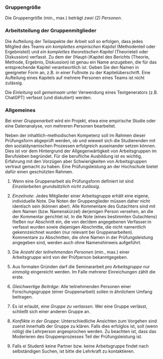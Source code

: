 
### Gruppengröße

Die Gruppengröße (min., max.) beträgt *zwei (2) Personen*.


### Arbeitsteilung der Gruppenmitglieder

Die Aufteilung der Teilaspekte der Arbeit soll so erfolgen, dass jedes Mitglied des Teams *ein komplettes empirischen Kapitel* (Methodenteil oder Ergebnisteil) und *ein komplettes theoretischen Kapitel* (Theorieteil oder Diskussion) verfasst. 
Zu dem der (Haupt-)Kapitel des Berichts (Theorie, Methode, Ergebnis, Diskussion) ist genau ein Name anzugeben, die für das entsprechende Kapitel verantwortlich ist.
Geben Sie den Namen in geeigneter Form an, z.B. in einer Fußnote zu der Kapitelüberschrift.
Eine Aufteilung eines Kapitels auf mehrere Personen eines Teams ist nicht zulässig.

Die *Einleitung* soll *gemeinsam* unter Verwendung eines Textgenerators (z.B. ChatGPT) verfasst (und diskutiert) werden.


### Allgemeines



Bei einer *Gruppenarbeit* wird ein Projekt, etwa eine empirische Studie oder eine Datenanalyse, von mehreren Personen bearbeitet.

Neben der inhaltlich-methodischen Kompetenz soll im Rahmen dieser Prüfungsform abgeprüft werden, 
ob und wieweit sich die Studierenden mit den sozialdynamischen Prozessen erfolgreich auseinander setzen können. 
Dies ist vor dem Hintergrund der Allgegenwärtigkeit von Arbeitsgruppen im Berufsleben begründet. 
Für die berufliche Ausbildung ist es wichtig, Erfahrung mit den Vorzügen aber Schwierigkeiten von Arbeitsgruppen vertraut gemacht zu haben.
Eine Prüfungsleistung an der Hochschule bietet dafür einen geschützten Rahmen.





1. Wenn eine Gruppenarbeit als Prüfungsform definiert ist sind *Einzelarbeiten grundsätzlich nicht zulässig*.

2. *Einzelnote*: Jedes Mitglieder einer Arbeitsgruppe erhält eine eigene, individuelle Note. Die Noten der Gruppenglieder müssen daher nicht identisch sein (können aber). Alle Kommentare des Gutachters sind mit dem Namen (bzw. Namenskürzel) derjenigen Person versehen, an die der Kommentar gerichtet ist. In die Note (eines bestimmten Gutachtens) fließen nur Abschnitt ein, die von der/dem angegebenen Verfasser:in verfasst wurden sowie diejenigen Abschnitte, die nicht namentlich gekennzeichnet wurden (nur relevant bei Gruppenarbeiten). Kommentare zu Abschnitten, die ohne Namen in der Prüfungsleistung angegeben sind, werden auch ohne Namenshinweis aufgeführt.

2. Die *Anzahl der teilnehmenden Personen* (min., max.) einer Arbeitsgruppe wird von der Prüfperson bekanntgegeben.

<!-- 3. *Abschnittsverantwortliche*: Jedes Kapitel  muss mit genau einem Namen ausgewiesen sein. Der Namen der/des Autor*in soll als Fußnote an die jeweilige Überschrift angefügt sein. -->

5. Aus formalen Gründen darf die Seminararbeit *pro Arbeitsgruppe* nur *einmalig* eingereicht werden. Im Falle mehrerer Einreichungen zählt die erste.

11. *Gleichwertige Beiträge*: Alle teilnehmenden Personen einer Forschungsgruppe (einer Gruppenarbeit) sollen in ähnlichem Umfang beitragen.

13. Es ist erlaubt, eine *Gruppe zu verlassen*. Wer eine Gruppe verlässt, schließt sich einer anderen Gruppe an.

14. *Konflikte in der Gruppe*: Unterschiedliche Ansichten zum Vorgehen sind zuerst innerhalb der Gruppe zu klären. Falls dies erfolglos ist, soll (wenn nötig) die Lehrperson angesprochen werden. Zu beachten ist, dass das Moderieren des Gruppenprozesses Teil der Prüfungsleistung ist. 

15. Falls ei Studenti keine Partner bzw. keine Arbeitsgruppe findet nach selbständigen Suchen, ist bitte die Lehrkraft zu kontaktieren.

